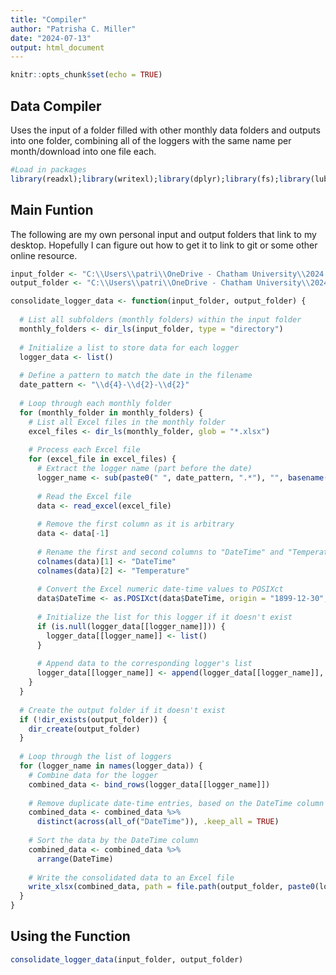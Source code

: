 ```yaml
---
title: "Compiler"
author: "Patrisha C. Miller"
date: "2024-07-13"
output: html_document
---
```


```r
knitr::opts_chunk$set(echo = TRUE)
```

## Data Compiler

Uses the input of a folder filled with other monthly data folders and outputs into one folder, combining all of the loggers with the same name per month/download into one file each.

```r

#Load in packages
library(readxl);library(writexl);library(dplyr);library(fs);library(lubridate)

```

## Main Funtion

The following are my own personal input and output folders that link to my desktop. Hopefully I can figure out how to get it to link to git or some other online resource.

```r

input_folder <- "C:\\Users\\patri\\OneDrive - Chatham University\\2024 Summer\\Monthly Data FIXED DATES"    
output_folder <- "C:\\Users\\patri\\OneDrive - Chatham University\\2024 Summer\\Compiled2"

```

```r

consolidate_logger_data <- function(input_folder, output_folder) {
  
  # List all subfolders (monthly folders) within the input folder
  monthly_folders <- dir_ls(input_folder, type = "directory")
  
  # Initialize a list to store data for each logger
  logger_data <- list()
  
  # Define a pattern to match the date in the filename
  date_pattern <- "\\d{4}-\\d{2}-\\d{2}"
  
  # Loop through each monthly folder
  for (monthly_folder in monthly_folders) {
    # List all Excel files in the monthly folder
    excel_files <- dir_ls(monthly_folder, glob = "*.xlsx")
    
    # Process each Excel file
    for (excel_file in excel_files) {
      # Extract the logger name (part before the date)
      logger_name <- sub(paste0(" ", date_pattern, ".*"), "", basename(excel_file))
      
      # Read the Excel file
      data <- read_excel(excel_file)
      
      # Remove the first column as it is arbitrary
      data <- data[-1]
      
      # Rename the first and second columns to "DateTime" and "Temperature" respectively
      colnames(data)[1] <- "DateTime"
      colnames(data)[2] <- "Temperature"
      
      # Convert the Excel numeric date-time values to POSIXct
      data$DateTime <- as.POSIXct(data$DateTime, origin = "1899-12-30", tz = "UTC")
      
      # Initialize the list for this logger if it doesn't exist
      if (is.null(logger_data[[logger_name]])) {
        logger_data[[logger_name]] <- list()
      }
      
      # Append data to the corresponding logger's list
      logger_data[[logger_name]] <- append(logger_data[[logger_name]], list(data))
    }
  }
  
  # Create the output folder if it doesn't exist
  if (!dir_exists(output_folder)) {
    dir_create(output_folder)
  }
  
  # Loop through the list of loggers
  for (logger_name in names(logger_data)) {
    # Combine data for the logger
    combined_data <- bind_rows(logger_data[[logger_name]])
    
    # Remove duplicate date-time entries, based on the DateTime column
    combined_data <- combined_data %>%
      distinct(across(all_of("DateTime")), .keep_all = TRUE)
    
    # Sort the data by the DateTime column
    combined_data <- combined_data %>%
      arrange(DateTime)
    
    # Write the consolidated data to an Excel file
    write_xlsx(combined_data, path = file.path(output_folder, paste0(logger_name, ".xlsx")))
  }
}

```



## Using the Function

```r

consolidate_logger_data(input_folder, output_folder)

```